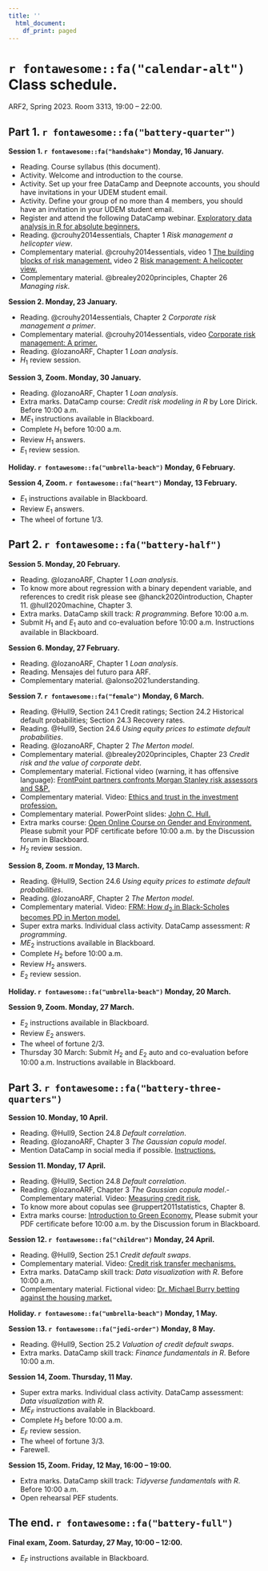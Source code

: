 ```yaml
---
title: ''
  html_document:
    df_print: paged
---
```


\newpage

# `r fontawesome::fa("calendar-alt")` Class schedule. 

ARF2, Spring 2023. Room 3313, 19:00 – 22:00.

## Part 1. `r fontawesome::fa("battery-quarter")`

**Session 1. `r fontawesome::fa("handshake")` Monday, 16 January.**

- Reading. Course syllabus (this document).
- Activity. Welcome and introduction to the course.
- Activity. Set up your free DataCamp and Deepnote accounts, you should have invitations in your UDEM student email.
- Activity. Define your group of no more than 4 members, you should have an invitation in your UDEM student email.
- Register and attend the following DataCamp webinar. [Exploratory data analysis in R for absolute beginners.](https://www.datacamp.com/webinars/data-analysis-r-beginners)
- Reading. @crouhy2014essentials, Chapter 1 *Risk management a helicopter view*.
- Complementary material. @crouhy2014essentials, video 1 [The building blocks of risk management.](https://youtu.be/sKMt1qzmGfU) video 2 [Risk management: A helicopter view.](https://youtu.be/PJbRtIVGdaI)
- Complementary material. @brealey2020principles, Chapter 26 *Managing risk*.

**Session 2. Monday, 23 January.**

- Reading. @crouhy2014essentials, Chapter 2 *Corporate risk management a primer*.
- Complementary material. @crouhy2014essentials, video [Corporate risk management: A primer.](https://youtu.be/YWpfwi8wD4c)
- Reading. @lozanoARF, Chapter 1 *Loan analysis*.
- $H_1$ review session.

**Session 3, Zoom. Monday, 30 January.**

- Reading. @lozanoARF, Chapter 1 *Loan analysis*.
- Extra marks. DataCamp course: *Credit risk modeling in R* by Lore Dirick. Before 10:00 a.m.
- $ME_1$ instructions available in Blackboard.
- Complete $H_1$ before 10:00 a.m.
- Review $H_1$ answers.
- $E_1$ review session.

**Holiday. `r fontawesome::fa("umbrella-beach")` Monday, 6 February.**

**Session 4, Zoom. `r fontawesome::fa("heart")` Monday, 13 February.**

- $E_1$ instructions available in Blackboard.
- Review $E_1$ answers.
- The wheel of fortune 1/3.

## Part 2. `r fontawesome::fa("battery-half")`

**Session 5. Monday, 20 February.**

- Reading. @lozanoARF, Chapter 1 *Loan analysis*.
- To know more about regression with a binary dependent variable, and references to credit risk please see @hanck2020introduction, Chapter 11. @hull2020machine, Chapter 3.
- Extra marks. DataCamp skill track: *R programming*. Before 10:00 a.m.
- Submit $H_1$ and $E_1$ auto and co-evaluation before 10:00 a.m. Instructions available in Blackboard.

**Session 6. Monday, 27 February.**

- Reading. @lozanoARF, Chapter 1 *Loan analysis*.
- Reading. Mensajes del futuro para ARF.
- Complementary material. @alonso2021understanding.

**Session 7. `r fontawesome::fa("female")` Monday, 6 March.**

- Reading. @Hull9, Section 24.1 Credit ratings; Section 24.2 Historical default probabilities; Section 24.3 Recovery rates.
- Reading. @Hull9, Section 24.6 *Using equity prices to estimate default probabilities*.
- Reading. @lozanoARF, Chapter 2 *The Merton model*.
- Complementary material. @brealey2020principles, Chapter 23 *Credit risk and the value of corporate debt*.
- Complementary material. Fictional video (warning, it has offensive language): [FrontPoint partners confronts Morgan Stanley risk assessors and S&P.](https://youtu.be/Vvxbc8L4s64)
- Complementary material. Video: [Ethics and trust in the investment profession.](https://youtu.be/azBhDSjBRS0)
- Complementary material. PowerPoint slides: [John C. Hull.](https://www-2.rotman.utoronto.ca/~hull/ofodslides/index.html)
- Extra marks course: [Open Online Course on Gender and Environment.](https://unccelearn.org/course/view.php?id=39&page=overview) Please submit your PDF certificate before 10:00 a.m. by the Discussion forum in Blackboard.
- $H_2$ review session.

**Session 8, Zoom. $\pi$ Monday, 13 March.**

- Reading. @Hull9, Section 24.6 *Using equity prices to estimate default probabilities*.
- Reading. @lozanoARF, Chapter 2 *The Merton model*.
- Complementary material. Video: [FRM: How $d_2$ in Black-Scholes becomes PD in Merton model.](https://youtu.be/lV0ytJYbVzc)
- Super extra marks. Individual class activity. DataCamp assessment: *R programming*.
- $ME_2$ instructions available in Blackboard.
- Complete $H_2$ before 10:00 a.m.
- Review $H_2$ answers.
- $E_2$ review session.

**Holiday. `r fontawesome::fa("umbrella-beach")` Monday, 20 March.**

**Session 9, Zoom. Monday, 27 March.**

- $E_2$ instructions available in Blackboard.
- Review $E_2$ answers.
- The wheel of fortune 2/3.
- Thursday 30 March: Submit $H_2$ and $E_2$ auto and co-evaluation before 10:00 a.m. Instructions available in Blackboard.


## Part 3. `r fontawesome::fa("battery-three-quarters")`

**Session 10. Monday, 10 April.**

- Reading. @Hull9, Section 24.8 *Default correlation*.
- Reading. @lozanoARF, Chapter 3 *The Gaussian copula model*.
- Mention DataCamp in social media if possible. [Instructions.](https://docs.google.com/document/d/1Dv-L036CZWsZCmn9W5p0ikgetlc4GcT-NQ9Rp_HebE0/edit)

**Session 11. Monday, 17 April.**

- Reading. @Hull9, Section 24.8 *Default correlation*.
- Reading. @lozanoARF, Chapter 3 *The Gaussian copula model*.- Complementary material. Video: [Measuring credit risk.](https://youtu.be/03nNzt8PyYM)
- To know more about copulas see @ruppert2011statistics, Chapter 8.
- Extra marks course: [Introduction to Green Economy.](https://unccelearn.org/course/view.php?id=51&page=overview) Please submit your PDF certificate before 10:00 a.m. by the Discussion forum in Blackboard.

**Session 12. `r fontawesome::fa("children")` Monday, 24 April.**

- Reading. @Hull9, Section 25.1 *Credit default swaps*.
- Complementary material. Video: [Credit risk transfer mechanisms.](https://youtu.be/nEp2RfweCjs)
- Extra marks. DataCamp skill track: *Data visualization with R*. Before 10:00 a.m.
- Complementary material. Fictional video: [Dr. Michael Burry betting against the housing market.](https://youtu.be/dqDu1sHoIAw)

**Holiday. `r fontawesome::fa("umbrella-beach")` Monday, 1 May.**

**Session 13. `r fontawesome::fa("jedi-order")` Monday, 8 May.**

- Reading. @Hull9, Section 25.2 *Valuation of credit default swaps*.
- Extra marks. DataCamp skill track: *Finance fundamentals in R*. Before 10:00 a.m.

**Session 14, Zoom. Thursday, 11 May.**

- Super extra marks. Individual class activity. DataCamp assessment: *Data visualization with R*.
- $ME_F$ instructions available in Blackboard.
- Complete $H_3$ before 10:00 a.m.
- $E_F$ review session.
- The wheel of fortune 3/3.
- Farewell.

**Session 15, Zoom. Friday, 12 May, 16:00 – 19:00.**

- Extra marks. DataCamp skill track: *Tidyverse fundamentals with R*. Before 10:00 a.m.
- Open rehearsal PEF students.


## The end. `r fontawesome::fa("battery-full")`

**Final exam, Zoom. Saturday, 27 May, 10:00 – 12:00.**

- $E_F$ instructions available in Blackboard.


\newpage